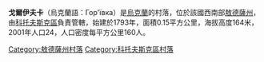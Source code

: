 {{coord|47|36|41|N|29|38|51|E|scale:30000|display=title}}

'''戈爾伊夫卡'''（烏克蘭語：Гор'ївка）是[[烏克蘭|烏克蘭]]的村落，位於該國西南部[[敖德薩州|敖德薩州]]，由[[科托夫斯克區|科托夫斯克區]]負責管轄，始建於1793年，面積0.15平方公里，海拔高度164米，2001年人口24，人口密度每平方公里160人。

{{DEFAULTSORT:Гор'ївка}}
[[Category:敖德薩州村落|Category:敖德薩州村落]]
[[Category:科托夫斯克區村落|Category:科托夫斯克區村落]]


{{Odessa-geo-stub}}